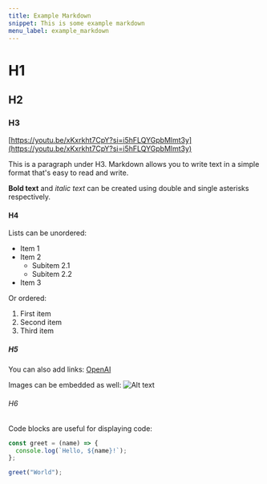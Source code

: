 ```yaml
---
title: Example Markdown
snippet: This is some example markdown
menu_label: example_markdown
---
```


# H1

## H2

### H3

[https://youtu.be/xKxrkht7CpY?si=i5hFLQYGpbMlmt3y](https://youtu.be/xKxrkht7CpY?si=i5hFLQYGpbMlmt3y)

This is a paragraph under H3. Markdown allows you to write text in a simple format that's easy to read and write.

**Bold text** and *italic text* can be created using double and single asterisks respectively.

#### H4

Lists can be unordered:

* Item 1
* Item 2
  * Subitem 2.1
  * Subitem 2.2
* Item 3

Or ordered:

1. First item
2. Second item
3. Third item

##### H5

You can also add links:
[OpenAI](https://www.openai.com)

Images can be embedded as well:
![Alt text](/public/tina_assetshttps://example.com/image.jpg)

###### H6

Code blocks are useful for displaying code:

```javascript
const greet = (name) => {
  console.log(`Hello, ${name}!`);
};

greet("World");
```
